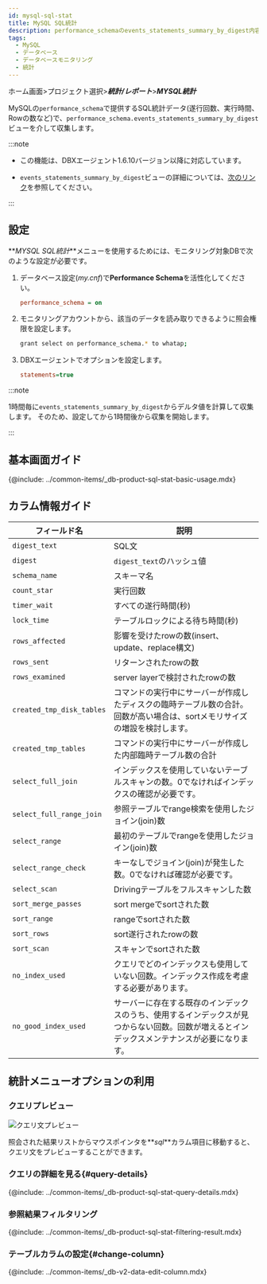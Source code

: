 ```yaml
---
id: mysql-sql-stat
title: MySQL SQL統計
description: performance_schemaのevents_statements_summary_by_digest内容を1時間ごとに収集して統計データを表示します。アクティブセッションに基づく他の'SQL統計'メニューと合わせて、SQL分析に活用できます。
tags:
  - MySQL
  - データベース
  - データベースモニタリング
  - 統計
---
```


ホーム画面>プロジェクト選択>**_統計/レポート_**>**_MYSQL統計_**

MySQLの`performance_schema`で提供するSQL統計データ(遂行回数、実行時間、Rowの数など)で、`performance_schema.events_statements_summary_by_digest`ビューを介して収集します。 

:::note

- この機能は、DBXエージェント1.6.10バージョン以降に対応しています。

- `events_statements_summary_by_digest`ビューの詳細については、[次のリンク](https://dev.mysql.com/doc/refman/8.0/en/performance-schema-statement-summary-tables.html)を参照してください。

:::

## 設定

**_MYSQL SQL統計_**メニューを使用するためには、モニタリング対象DBで次のような設定が必要です。

1. データベース設定(_my.cnf_)で**Performance Schema**を活性化してください。

   ```ini title='my.cnf'
   performance_schema = on
   ```

2. モニタリングアカウントから、該当のデータを読み取りできるように照会権限を設定します。

   ```bash
   grant select on performance_schema.* to whatap;
   ```

3. DBXエージェントでオプションを設定します。

   ```ini title='whatap.conf'
   statements=true
   ```

:::note

1時間毎に`events_statements_summary_by_digest`からデルタ値を計算して収集します。 そのため、設定してから1時間後から収集を開始します。

:::

## 基本画面ガイド

<ImgLang img='db-mysql-sql-stat.png' desc='MYSQL SQL 통계' />

{@include: ../common-items/_db-product-sql-stat-basic-usage.mdx}

## カラム情報ガイド

| フィールド名                    | 説明                                                                     |
| ------------------------- | ---------------------------------------------------------------------- |
| `digest_text`             | SQL文                                                                   |
| `digest`                  | `digest_text`のハッシュ値                                                    |
| `schema_name`             | スキーマ名                                                                  |
| `count_star`              | 実行回数                                                                   |
| `timer_wait`              | すべての遂行時間(秒)                                                            |
| `lock_time`               | テーブルロックによる待ち時間(秒)                                                      |
| `rows_affected`           | 影響を受けたrowの数(insert、update、replace構文)                                   |
| `rows_sent`               | リターンされたrowの数                                                           |
| `rows_examined`           | server layerで検討されたrowの数                                                |
| `created_tmp_disk_tables` | コマンドの実行中にサーバーが作成したディスクの臨時テーブル数の合計。回数が高い場合は、sortメモリサイズの増設を検討します。        |
| `created_tmp_tables`      | コマンドの実行中にサーバーが作成した内部臨時テーブル数の合計                                         |
| `select_full_join`        | インデックスを使用していないテーブルスキャンの数。0でなければインデックスの確認が必要です。                         |
| `select_full_range_join`  | 参照テーブルでrange検索を使用したジョイン(join)数                                         |
| `select_range`            | 最初のテーブルでrangeを使用したジョイン(join)数                                          |
| `select_range_check`      | キーなしでジョイン(join)が発生した数。0でなければ確認が必要です。                                   |
| `select_scan`             | Drivingテーブルをフルスキャンした数                                                  |
| `sort_merge_passes`       | sort mergeでsortされた数                                                    |
| `sort_range`              | rangeでsortされた数                                                         |
| `sort_rows`               | sort遂行されたrowの数                                                         |
| `sort_scan`               | スキャンでsortされた数                                                          |
| `no_index_used`           | クエリでどのインデックスも使用していない回数。インデックス作成を考慮する必要があります。                           |
| `no_good_index_used`      | サーバーに存在する既存のインデックスのうち、使用するインデックスが見つからない回数。回数が増えるとインデックスメンテナンスが必要になります。 |

## 統計メニューオプションの利用

### クエリプレビュー

![クエリ文プレビュー](/img/db-sql-preview.png)

照会された結果リストからマウスポインタを**_sql_**カラム項目に移動すると、クエリ文をプレビューすることができます。

### クエリの詳細を見る{#query-details}

<ImgLang img="db-sql-details-common.png" desc="SQL詳細" />

{@include: ../common-items/_db-product-sql-stat-query-details.mdx} 

### 参照結果フィルタリング

<ImgLang img='db-sql-stat-add-filter-mysql.png' desc='Filtering' />

{@include: ../common-items/_db-product-sql-stat-filtering-result.mdx}

### テーブルカラムの設定{#change-column}

{@include: ../common-items/_db-v2-data-edit-column.mdx} 
